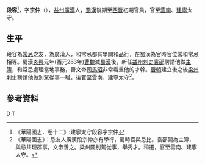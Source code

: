 '''段容'''<ref>《華陽國志．卷十二》:建寧太守段容字宗仲</ref>，字'''宗仲'''（{{bd|？||？年}}），[[益州|益州]][[廣漢|廣漢]]人，[[蜀漢|蜀漢]]後期至[[西晉|西晉]]初期官員，官至[[雲南|雲南]]、[[建寧|建寧]]太守。

==生平==
段容為[[常忌|常忌]]之友，為廣漢人，和常忌都有學問和品行，在蜀漢為官時官位常和常忌相等。蜀漢[[炎興|炎興]]元年(西元263年)[[曹魏|曹魏]]滅[[蜀漢|蜀漢]]後，新任[[益州刺史|益州刺史]][[袁邵|袁邵]]聘請他做[[主簿|主簿]]，和常忌處理當地事務，晉文帝[[司馬昭|司馬昭]]非常看重他的才幹。[[晉朝|晉朝]]建立後之後[[梁州|梁州]]刺史聘請他做別駕從事一職，後官至雲南、建寧太守<ref>《華陽國志》：忌友人廣漢段宗仲亦有學行，蜀時官與忌比。袁邵闢為主簿，與忌共理郡事，文帝善之。梁州闢別駕從事，舉秀才。稍遷，官至雲南、建寧太守。</ref>。

==參考資料==



[[Category:西晉太守|D]]
[[Category:段姓|T]]
{{晉朝人物小作品}}